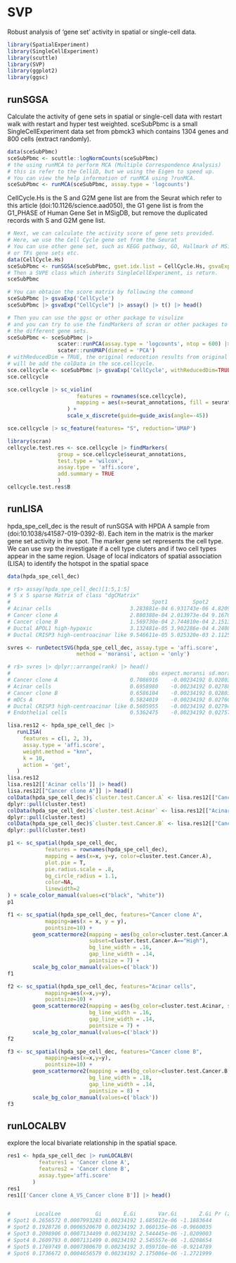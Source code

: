 # SVP
Robust analysis of 'gene set' activity in spatial or single-cell data.

```r
library(SpatialExperiment)
library(SingleCellExperiment)
library(scuttle)
library(SVP)
library(ggplot2)
library(ggsc)
```

## runSGSA
Calculate the activity of gene sets in spatial or single-cell data with restart walk with restart and hyper test weighted.
sceSubPbmc is a small SingleCellExperiment data set from pbmck3 which contains 1304 genes and 800 cells (extract randomly).
```r
data(sceSubPbmc)
sceSubPbmc <- scuttle::logNormCounts(sceSubPbmc)
# the using runMCA to perform MCA (Multiple Correspondence Analysis)
# this is refer to the CelliD, but we using the Eigen to speed up.
# You can view the help information of runMCA using ?runMCA.
sceSubPbmc <- runMCA(sceSubPbmc, assay.type = 'logcounts')
```


CellCycle.Hs is the S and G2M gene list are from the Seurat which refer to this article (doi:10.1126/science.aad050), the G1 gene list is from the G1_PHASE of Human Gene Set in MSigDB, but remove the duplicated records with S and G2M gene list.
```r
# Next, we can calculate the activity score of gene sets provided.
# Here, we use the Cell Cycle gene set from the Seurat 
# You can use other gene set, such as KEGG pathway, GO, Hallmark of MSigDB
# or TFs gene sets etc.
data(CellCycle.Hs)
sceSubPbmc <- runSGSA(sceSubPbmc, gset.idx.list = CellCycle.Hs, gsvaExp.name = 'CellCycle')
# Then a SVPE class which inherits SingleCellExperiment, is return.
sceSubPbmc
```

```r
# You can obtaion the score matrix by following the commond
sceSubPbmc |> gsvaExp('CellCycle') 
sceSubPbmc |> gsvaExp("CellCycle") |> assay() |> t() |> head()
```

```r
# Then you can use the ggsc or other package to visulize
# and you can try to use the findMarkers of scran or other packages to identify
# the different gene sets.   
sceSubPbmc <- sceSubPbmc |> 
                scater::runPCA(assay.type = 'logcounts', ntop = 600) |>
                scater::runUMAP(dimred = 'PCA')
# withReducedDim = TRUE, the original reducetion results from original gene features
# will be add the colData in the sce.cellcycle.
sce.cellcycle <- sceSubPbmc |> gsvaExp('CellCycle', withReducedDim=TRUE)
sce.cellcycle
```

```r
sce.cellcycle |> sc_violin(
                      features = rownames(sce.cellcycle), 
                      mapping = aes(x=seurat_annotations, fill = seurat_annotations)
                   ) + 
                   scale_x_discrete(guide=guide_axis(angle=-45))
```

```r
sce.cellcycle |> sc_feature(features= "S", reduction='UMAP')
```

```r
library(scran)
cellcycle.test.res <- sce.cellcycle |> findMarkers(
                group = sce.cellcycle$seurat_annotations, 
                test.type = 'wilcox', 
                assay.type = 'affi.score', 
                add.summary = TRUE
                )
cellcycle.test.res$B
```

## runLISA
hpda_spe_cell_dec is the result of runSGSA with HPDA A sample from (doi:10.1038/s41587-019-0392-8). 
Each item in the matrix is the marker gene set activity in the spot. The marker gene set represents the cell type.
We can use svp the investigate if a cell type cluters and if two cell types appear in the same region.
Usage of local indicators of spatial association (LISA) to identify the hotspot in the spatial space
```r
data(hpda_spe_cell_dec)

# r$> assay(hpda_spe_cell_dec)[1:5,1:5]
# 5 x 5 sparse Matrix of class "dgCMatrix"
#                                             Spot1        Spot2        Spot3        Spot4        Spot5
# Acinar cells                         3.283881e-04 6.931743e-06 4.820951e-05 1.882577e-03 9.269843e-04
# Cancer clone A                       2.880388e-04 2.013973e-04 9.167013e-05 9.642225e-05 6.704812e-05
# Cancer clone B                       1.569730e-04 2.744810e-04 2.151324e-04 1.502651e-05 4.283322e-06
# Ductal APOL1 high-hypoxic            3.132481e-05 3.902286e-04 4.240874e-05 3.140970e-06 1.464118e-04
# Ductal CRISP3 high-centroacinar like 9.546611e-05 5.025320e-03 2.112512e-03 1.140155e-03 3.873088e-03

svres <- runDetectSVG(hpda_spe_cell_dec, assay.type = 'affi.score', 
                      method = 'moransi', action = 'only') 

# r$> svres |> dplyr::arrange(rank) |> head()
#                                            obs expect.moransi sd.moransi Z.moransi        pvalue          padj rank
# Cancer clone A                       0.7086916    -0.00234192 0.02803920  25.35855 3.616015e-142 7.232030e-141    1
# Acinar cells                         0.6958980    -0.00234192 0.02788076  25.04379 1.020141e-138 1.020141e-137    2
# Cancer clone B                       0.6586104    -0.00234192 0.02803039  23.57985 3.102650e-123 2.068434e-122    3
# mDCs A                               0.5824019    -0.00234192 0.02760394  21.18334 6.801396e-100  3.400698e-99    4
# Ductal CRISP3 high-centroacinar like 0.5605955    -0.00234192 0.02794187  20.14673  1.437344e-90  5.749375e-90    5
# Endothelial cells                    0.5362475    -0.00234192 0.02757573  19.53128  2.976221e-85  9.920735e-85    6
```


```r
lisa.res12 <- hpda_spe_cell_dec |>
   runLISA(
     features = c(1, 2, 3), 
     assay.type = 'affi.score',
     weight.method = "knn",
     k = 10,
     action = 'get',
   )
lisa.res12
lisa.res12[['Acinar cells']] |> head()
lisa.res12[["Cancer clone A"]] |> head()
colData(hpda_spe_cell_dec)$`cluster.test.Cancer.A` <- lisa.res12[["Cancer clone A"]] |>
dplyr::pull(cluster.test)
colData(hpda_spe_cell_dec)$`cluster.test.Acinar` <- lisa.res12[["Acinar cells"]] |>
dplyr::pull(cluster.test)
colData(hpda_spe_cell_dec)$`cluster.test.Cancer.B` <- lisa.res12[["Cancer clone B"]] |>
dplyr::pull(cluster.test)
```

```r
p1 <- sc_spatial(hpda_spe_cell_dec,
            features = rownames(hpda_spe_cell_dec),
            mapping = aes(x=x, y=y, color=cluster.test.Cancer.A),
            plot.pie = T,
            pie.radius.scale = .8,
            bg_circle_radius = 1.1,
            color=NA,
            linewidth=2
) + scale_color_manual(values=c("black", "white"))
p1
```


```r
f1 <- sc_spatial(hpda_spe_cell_dec, features="Cancer clone A",
            mapping=aes(x = x, y = y),
            pointsize=10) + 
        geom_scattermore2(mapping = aes(bg_color=cluster.test.Cancer.A, 
                          subset=cluster.test.Cancer.A=="High"),
                          bg_line_width = .16,
                          gap_line_width = .14,
                          pointsize = 7) +
        scale_bg_color_manual(values=c('black'))
f1
```


```r

f2 <- sc_spatial(hpda_spe_cell_dec, features="Acinar cells",
            mapping=aes(x=x,y=y),
            pointsize=10) +
        geom_scattermore2(mapping = aes(bg_color=cluster.test.Acinar, subset=cluster.test.Acinar=="High"),
                          bg_line_width = .16,
                          gap_line_width = .14,
                          pointsize = 7) +
        scale_bg_color_manual(values=c('black'))
f2
```



```r
f3 <- sc_spatial(hpda_spe_cell_dec, features="Cancer clone B",
            mapping=aes(x=x,y=y),
            pointsize=10) +
        geom_scattermore2(mapping = aes(bg_color=cluster.test.Cancer.B, subset=cluster.test.Cancer.B=="High"),
                          bg_line_width = .18,
                          gap_line_width = .14,
                          pointsize = 8) +
        scale_bg_color_manual(values=c('black'))
f3
```


## runLOCALBV
explore the local bivariate relationship in the spatial space.
```r
res1 <- hpda_spe_cell_dec |> runLOCALBV(
          features1 = 'Cancer clone A', 
          features2 = 'Cancer clone B', 
          assay.type='affi.score'
        )
res1
res1[['Cancer clone A_VS_Cancer clone B']] |> head()


#        LocalLee           Gi       E.Gi       Var.Gi       Z.Gi Pr (z > E(Gi)) cluster.no.test cluster.test
# Spot1 0.2656572 0.0007993283 0.00234192 1.685012e-06 -1.1883644      0.8826551             Low       NoSign
# Spot2 0.1928726 0.0006520670 0.00234192 3.060135e-06 -0.9660035      0.8329788             Low       NoSign
# Spot3 0.2098906 0.0007134499 0.00234192 2.544445e-06 -1.0209003      0.8463492             Low       NoSign
# Spot4 0.2609793 0.0007131499 0.00234192 2.545557e-06 -1.0208654      0.8463409             Low       NoSign
# Spot5 0.1769749 0.0007300670 0.00234192 3.059710e-06 -0.9214789      0.8215998             Low       NoSign
# Spot6 0.1736672 0.0004656579 0.00234192 2.175086e-06 -1.2721999      0.8983489             Low       NoSign
```